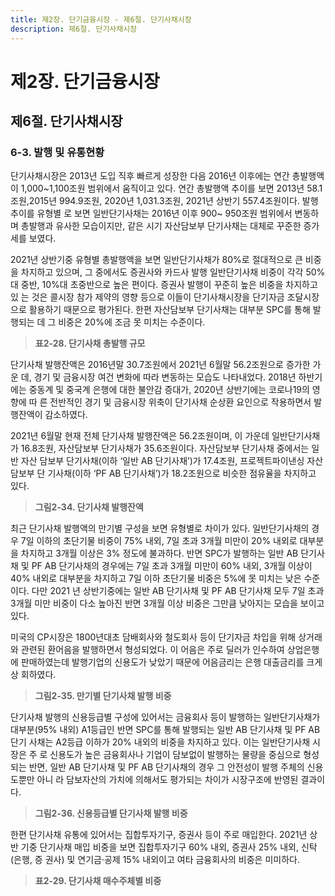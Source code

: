 ```yaml
---
title: 제2장. 단기금융시장 - 제6절. 단기사채시장
description: 제6절. 단기사채시장
---
```


# 제2장. 단기금융시장

## 제6절. 단기사채시장

### 6-3. 발행 및 유통현황

단기사채시장은 2013년 도입 직후 빠르게 성장한 다음 2016년 이후에는 연간 총발행액
이 1,000\~1,100조원 범위에서 움직이고 있다. 연간 총발행액 추이를 보면 2013년 58.1조원,2015년 994.9조원, 2020년 1,031.3조원, 2021년 상반기 557.4조원이다. 발행추이를 유형별
로 보면 일반단기사채는 2016년 이후 900\~ 950조원 범위에서 변동하며 총발행과 유사한
모습이지만, 같은 시기 자산담보부 단기사채는 대체로 꾸준한 증가세를 보였다.

2021년 상반기중 유형별 총발행액을 보면 일반단기사채가 80%로 절대적으로 큰 비중
을 차지하고 있으며, 그 중에서도 증권사와 카드사 발행 일반단기사채 비중이 각각 50%
대 중반, 10%대 초중반으로 높은 편이다. 증권사 발행이 꾸준히 높은 비중을 차지하고 있
는 것은 콜시장 참가 제약의 영향 등으로 이들이 단기사채시장을 단기자금 조달시장으로
활용하기 때문으로 평가된다. 한편 자산담보부 단기사채는 대부분 SPC를 통해 발행되는
데 그 비중은 20%에 조금 못 미치는 수준이다.

> __표2-28. 단기사채 총발행 규모__

<GCenterImg src ="/fm/t2-28.png" caption="표2-28. 단기사채 총발행 규모"/>

단기사채 발행잔액은 2016년말 30.7조원에서 2021년 6월말 56.2조원으로 증가한 가운
데, 경기 및 금융시장 여건 변화에 따라 변동하는 모습도 나타내었다. 2018년 하반기에는
중동계 및 중국계 은행에 대한 불안감 증대가, 2020년 상반기에는 코로나19의 영향에 따
른 전반적인 경기 및 금융시장 위축이 단기사채 순상환 요인으로 작용하면서 발행잔액이
감소하였다.

2021년 6월말 현재 전체 단기사채 발행잔액은 56.2조원이며, 이 가운데 일반단기사채가
16.8조원, 자산담보부 단기사채가 35.6조원이다. 자산담보부 단기사채 중에서는 일반 자산
담보부 단기사채(이하 ‘일반 AB 단기사채’)가 17.4조원, 프로젝트파이낸싱 자산담보부 단
기사채(이하 ‘PF AB 단기사채’)가 18.2조원으로 비슷한 점유율을 차지하고 있다.

> __그림2-34. 단기사채 발행잔액__

<GCenterImg src ="/fm/2-34.png" caption="그림2-34. 단기사채 발행잔액"/>

최근 단기사채 발행액의 만기별 구성을 보면 유형별로 차이가 있다. 일반단기사채의 경
우 7일 이하의 초단기물 비중이 75% 내외, 7일 초과 3개월 미만이 20% 내외로 대부분을
차지하고 3개월 이상은 3% 정도에 불과하다. 반면 SPC가 발행하는 일반 AB 단기사채 및
PF AB 단기사채의 경우에는 7일 초과 3개월 미만이 60% 내외, 3개월 이상이 40% 내외로
대부분을 차지하고 7일 이하 초단기물 비중은 5%에 못 미치는 낮은 수준이다. 다만 2021
년 상반기중에는 일반 AB 단기사채 및 PF AB 단기사채 모두 7일 초과 3개월 미만 비중이 다소 높아진 반면 3개월 이상 비중은 그만큼 낮아지는 모습을 보이고 있다.

미국의 CP시장은 1800년대초 담배회사와 철도회사 등이 단기자금 차입을 위해 상거래
와 관련된 환어음을 발행하면서 형성되었다. 이 어음은 주로 딜러가 인수하여 상업은행에
판매하였는데 발행기업의 신용도가 낮았기 때문에 어음금리는 은행 대출금리를 크게 상
회하였다.

> __그림2-35. 만기별 단기사채 발행 비중__

<GCenterImg src ="/fm/2-35.png" caption="그림2-35. 만기별 단기사채 발행 비중"/>

단기사채 발행의 신용등급별 구성에 있어서는 금융회사 등이 발행하는 일반단기사채가
대부분(95% 내외) A1등급인 반면 SPC를 통해 발행되는 일반 AB 단기사채 및 PF AB 단기
사채는 A2등급 이하가 20% 내외의 비중을 차지하고 있다. 이는 일반단기사채 시장은 주
로 신용도가 높은 금융회사나 기업이 담보없이 발행하는 물량을 중심으로 형성되는 반면,
일반 AB 단기사채 및 PF AB 단기사채의 경우 그 안전성이 발행 주체의 신용도뿐만 아니
라 담보자산의 가치에 의해서도 평가되는 차이가 시장구조에 반영된 결과이다.

> __그림2-36. 신용등급별 단기사채 발행 비중__

<GCenterImg src ="/fm/2-36.png" caption="그림2-36. 신용등급별 단기사채 발행 비중"/>

한편 단기사채 유통에 있어서는 집합투자기구, 증권사 등이 주로 매입한다. 2021년 상반
기중 단기사채 매입 비중을 보면 집합투자기구 60% 내외, 증권사 25% 내외, 신탁(은행, 증
권사) 및 연기금·공제 15% 내외이고 여타 금융회사의 비중은 미미하다.

> __표2-29. 단기사채 매수주체별 비중__

<GCenterImg src ="/fm/t2-29.png" caption="표2-29. 단기사채 매수주체별 비중"/>
